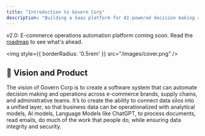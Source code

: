 ```yaml
---
title: "Introduction to Govern Corp"
description: "Building a Saas platform for AI-powered decision making and operations across e-commerce brands, supply chains, and administrative teams."
---
```


<Check>v2.0: E-commerce operations automation platform coming soon. Read the <a href='https://docs.governcorp.com/roadmap'>roadmap</a> to see what's ahead.</Check>

<Frame>

<img
  style={{ borderRadius: '0.5rem' }}
  src="/images/cover.png"
/>

</Frame>

## 🐝 Vision and Product

The vision of Govern Corp is to create a software system that can automate decision making and operations across e-commerce brands, supply chains, and administrative teams. It’s to create the ability to connect data silos into a unified layer, so that business data can be operationalized with analytical models, AI models, Language Models like ChatGPT, to process documents, read emails, do much of the work that people do, while ensuring data integrity and security.
